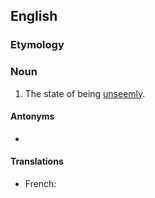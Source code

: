 ==English==

===Etymology===
{{suffix|en|unseemly|ness}}

===Noun===
{{en-noun|~|unseemlinesses}}

# The state of being [[unseemly]].

====Antonyms====
* {{l|en|seemliness}}

====Translations====
{{trans-top|State}}
* French: {{t+|fr|malséance|f}}
{{trans-mid}}
{{trans-bottom}}